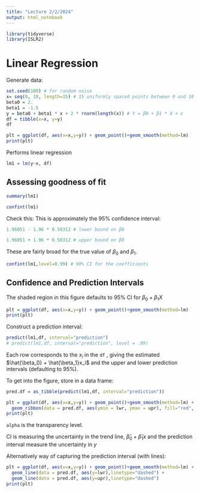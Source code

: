 ```yaml
---
title: "Lecture 2/2/2024"
output: html_notebook
---
```


```r
library(tidyverse)
library(ISLR2)
```

# Linear Regression

Generate data:

```r
set.seed(100) # for random noise
x= seq(0, 10, length=15) # 15 uniformly spaced points between 0 and 10
beta0 = 2.
beta1 = -1.5
y = beta0 + beta1 * x + 2 * rnorm(length(x)) # Y = β0 + β1 * X + ε
df = tibble(x=x, y=y)
df
```

```r
plt = ggplot(df, aes(x=x,y=y)) + geom_point()+geom_smooth(method=lm)
print(plt)
```

Performs linear regression

```r
lm1 = lm(y~x, df)
```

## Assessing goodness of fit

```r
summary(lm1)
```

```r
confint(lm1)
```

Check this: This is approximately the 95% confidence interval:

```r
1.96051 - 1.96 * 0.50312 # lower bound on β0
```

```r
1.96051 + 1.96 * 0.50312 # upper bound on β0
```

These are fairly broad for the true value of $\beta_0$ and $\beta_1$.

```r
confint(lm1,level=0.99) # 99% CI for the coefficients
```

## Confidence and Prediction Intervals

The shaded region in this figure defaults to 95% CI for $\beta_0 +\beta_1 X$

```r
plt = ggplot(df, aes(x=x,y=y)) + geom_point()+geom_smooth(method=lm)
print(plt)
```

Construct a prediction interval:

```r

predict(lm1,df, interval="prediction")
# predict(lm1,df, interval="prediction", level = .99)
```

Each row corresponds to the $x_i$ in the `df` , giving the estimated $\hat{\beta_0} + \hat{\beta_1}x_i$ and the upper and lower prediction intervals (defaulting to 95%).

To get into the figure, store in a data frame:

```r
pred.df = as_tibble(predict(lm1,df, interval="prediction"))

```

```r
plt = ggplot(df, aes(x=x,y=y)) + geom_point()+geom_smooth(method=lm) + 
  geom_ribbon(data = pred.df, aes(ymin = lwr, ymax = upr), fill="red", alpha = .2)
print(plt)
```

`alpha` is the transparency level.

CI is measuring the uncertainty in the trend line, $\hat{\beta}_0 +\hat{\beta}_1 x$ and the prediction interval measure the uncertainty in $y$

Alternatively way of capturing the prediction interval (with lines):

```r
plt = ggplot(df, aes(x=x,y=y)) + geom_point()+geom_smooth(method=lm) + 
  geom_line(data = pred.df, aes(y=lwr),linetype="dashed") +
  geom_line(data = pred.df, aes(y=upr),linetype="dashed")
print(plt)
```
